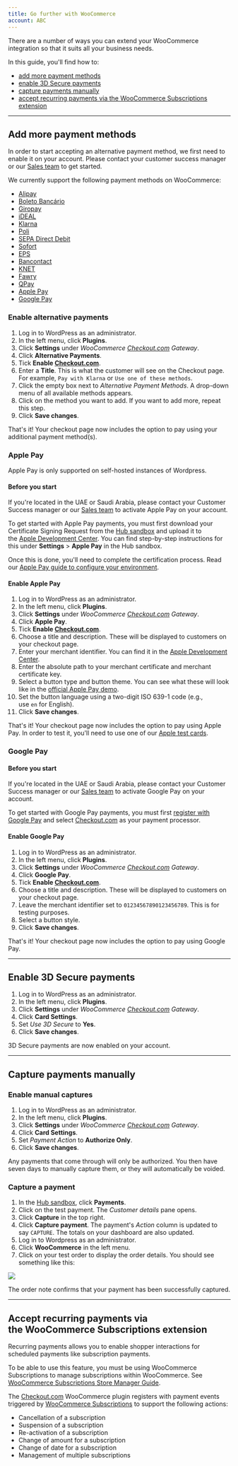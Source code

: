 ```yaml
---
title: Go further with WooCommerce
account: ABC
---
```


There are a number of ways you can extend your WooCommerce integration so that it suits all your business needs.

In this guide, you'll find how to:

- [add more payment methods](#Add_more_payment_methods)
- [enable 3D Secure payments](#Enable_3D_Secure_payments)
- [capture payments manually](#Capture_payments_manually)
- [accept recurring payments via the WooCommerce Subscriptions extension](#Accept_recurring_payments_via_the_WooCommerce_Subscriptions_extension)

---

## Add more payment methods

<TipBox variant="note">

In order to start accepting an alternative payment method, we first need to enable it on your account. Please contact your customer success manager or our [Sales team](https://checkout.com/contact-sales) to get started.

</TipBox>

We currently support the following payment methods on WooCommerce:

- [Alipay](/payments/payment-methods/wallets/alipay)
- [Boleto Bancário](/payments/payment-methods/cash-and-atm-payment/boleto-bancario)
- [Giropay](/payments/payment-methods/bank-transfers/giropay)
- [iDEAL](/payments/payment-methods/bank-transfers/i-deal)
- [Klarna](/payments/payment-methods/invoice-and-pay-later/klarna)
- [Poli](/payments/payment-methods/bank-transfers/poli)
- [SEPA Direct Debit](/payments/payment-methods/direct-debit/sepa-direct-debit)
- [Sofort](/payments/payment-methods/bank-transfers/sofort)
- [EPS](/payments/payment-methods/bank-transfers/eps)
- [Bancontact](/payments/payment-methods/cards/bancontact)
- [KNET](/payments/payment-methods/cards/knet)
- [Fawry](/payments/payment-methods/cash-and-atm-payment/fawry)
- [QPay](payments/payment-methods/cards/qpay)
- [Apple Pay](/payments/payment-methods/wallets/apple-pay)
- [Google Pay](/payments/payment-methods/wallets/google-pay)

### Enable alternative payments

1.  Log in to WordPress as an administrator.
2.  In the left menu, click **Plugins**.
3.  Click **Settings** under *WooCommerce [Checkout.com](http://Checkout.com) Gateway*.
4.  Click **Alternative Payments**.
5.  Tick **Enable [Checkout.com](http://Checkout.com)**.
6.  Enter a **Title**. This is what the customer will see on the Checkout page. For example, `Pay with Klarna` or `Use one of these methods`.
7.  Click the empty box next to *Alternative Payment Methods*. A drop-down menu of all available methods appears.
8.  Click on the method you want to add. If you want to add more, repeat this step.
9.  Click **Save changes**.

That's it! Your checkout page now includes the option to pay using your additional payment method(s).

### Apple Pay

<TipBox variant="info">

Apple Pay is only supported on self-hosted instances of Wordpress.

</TipBox>

#### Before you start

If you're located in the UAE or Saudi Arabia, please contact your Customer Success manager or our [Sales team](https://www.checkout.com/contact-sales) to activate Apple Pay on your account.

To get started with Apple Pay payments, you must first download your Certificate Signing Request from the [Hub sandbox](https://sandbox.checkout.com/) and upload it to the [Apple Development Center](https://developer.apple.com/account/). You can find step-by-step instructions for this under **Settings** > **Apple Pay** in the Hub sandbox.

Once this is done, you'll need to complete the certification process. Read our [Apple Pay guide to configure your environment](/payments/payment-methods/wallets/apple-pay).

#### Enable Apple Pay

1.  Log in to WordPress as an administrator.
2.  In the left menu, click **Plugins**.
3.  Click **Settings** under *WooCommerce [Checkout.com](http://Checkout.com) Gateway*.
4.  Click **Apple Pay**.
5.  Tick **Enable [Checkout.com](http://Checkout.com)**.
6.  Choose a title and description. These will be displayed to customers on your checkout page.
7.  Enter your merchant identifier. You can find it in the [Apple Development Center](https://developer.apple.com/account/).
8.  Enter the absolute path to your merchant certificate and merchant certificate key.
9.  Select a button type and button theme. You can see what these will look like in the [official Apple Pay demo](https://applepaydemo.apple.com/).
10. Set the button language using a two-digit ISO 639-1 code (e.g., use `en` for English).
11. Click **Save changes**.

That's it! Your checkout page now includes the option to pay using Apple Pay. In order to test it, you'll need to use one of our [Apple test cards](/payments/payment-methods/wallets/apple-pay).

### Google Pay

#### Before you start

If you're located in the UAE or Saudi Arabia, please contact your Customer Success manager or our [Sales team](https://www.checkout.com/contact-sales) to activate Google Pay on your account.

To get started with Google Pay payments, you must first [register with Google Pay](https://services.google.com/fb/forms/googlepayAPIenable/) and select [Checkout.com](http://Checkout.com) as your payment processor.

#### Enable Google Pay

1.  Log in to WordPress as an administrator.
2.  In the left menu, click **Plugins**.
3.  Click **Settings** under *WooCommerce [Checkout.com](http://Checkout.com) Gateway*.
4.  Click **Google Pay**.
5.  Tick **Enable [Checkout.com](http://Checkout.com)**.
6.  Choose a title and description. These will be displayed to customers on your checkout page.
7.  Leave the merchant identifier set to `01234567890123456789`. This is for testing purposes.
8.  Select a button style.
9.  Click **Save changes**.

That's it! Your checkout page now includes the option to pay using Google Pay.

---

## Enable 3D Secure payments

1.  Log in to WordPress as an administrator.
2.  In the left menu, click **Plugins**.
3.  Click **Settings** under *WooCommerce [Checkout.com](http://Checkout.com) Gateway*.
4.  Click **Card Settings**.
5.  Set *Use 3D Secure* to **Yes**.
6.  Click **Save changes**.

3D Secure payments are now enabled on your account.

---

## Capture payments manually

### Enable manual captures

1.  Log in to WordPress as an administrator.
2.  In the left menu, click **Plugins**.
3.  Click **Settings** under *WooCommerce [Checkout.com](http://Checkout.com) Gateway*.
4.  Click **Card Settings**.
5.  Set *Payment Action* to **Authorize Only**.
6.  Click **Save changes**.

Any payments that come through will only be authorized. You then have seven days to manually capture them, or they will automatically be voided.

### Capture a payment

1.  In the [Hub sandbox](https://sandbox.checkout.com/), click **Payments**.
2.  Click on the test payment. The *Customer details* pane opens.
3.  Click **Capture** in the top right.
4.  Click **Capture payment**. The payment's *Action* column is updated to say `CAPTURE`. The totals on your dashboard are also updated.
5.  Log in to Wordpress as an administrator.
6.  Click **WooCommerce** in the left menu.
7.  Click on your test order to display the order details. You should see something like this:

<img maxWidth={700} src="/docs/Integrate/woocommerce_order_details.png" />

The order note confirms that your payment has been successfully captured.

---

## Accept recurring payments via the WooCommerce Subscriptions extension

Recurring payments allows you to enable shopper interactions for scheduled payments like subscription payments.

<TipBox variant="note">

To be able to use this feature, you must be using WooCommerce Subscriptions to manage subscriptions within WooCommerce. See [WooCommerce Subscriptions Store Manager Guide](https://docs.woocommerce.com/document/subscriptions/store-manager-guide/#section-1).

</TipBox>

The [Checkout.com](http://Checkout.com) WooCommerce plugin registers with payment events triggered by [WooCommerce Subscriptions](https://woocommerce.com/products/woocommerce-subscriptions/?quid=5e8af87e904d140455ce35c27943f7ce) to support the following actions:

- Cancellation of a subscription
- Suspension of a subscription
- Re-activation of a subscription
- Change of amount for a subscription
- Change of date for a subscription
- Management of multiple subscriptions

